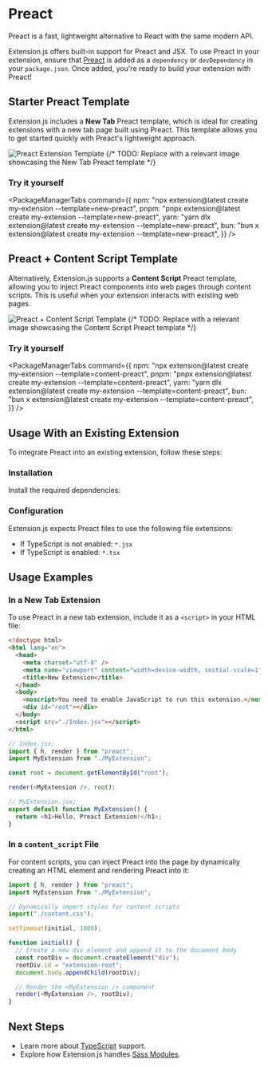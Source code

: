 
<AvatarImage icon="preact" />

# Preact

Preact is a fast, lightweight alternative to React with the same modern API.

Extension.js offers built-in support for Preact and JSX. To use Preact in your extension, ensure that [Preact](#) is added as a `dependency` or `devDependency` in your `package.json`. Once added, you're ready to build your extension with Preact!

## Starter Preact Template

Extension.js includes a **New Tab** Preact template, which is ideal for creating extensions with a new tab page built using Preact. This template allows you to get started quickly with Preact's lightweight approach.

![Preact Extension Template](https://placehold.co/600x400)
{/* TODO: Replace with a relevant image showcasing the New Tab Preact template */}

### Try it yourself

<PackageManagerTabs
  command={{
    npm: "npx extension@latest create my-extension --template=new-preact",
    pnpm: "pnpx extension@latest create my-extension --template=new-preact",
    yarn: "yarn dlx extension@latest create my-extension --template=new-preact",
    bun: "bun x extension@latest create my-extension --template=new-preact",
  }}
/>

## Preact + Content Script Template

Alternatively, Extension.js supports a **Content Script** Preact template, allowing you to inject Preact components into web pages through content scripts. This is useful when your extension interacts with existing web pages.

![Preact + Content Script Template](https://placehold.co/600x400)
{/* TODO: Replace with a relevant image showcasing the Content Script Preact template */}

### Try it yourself

<PackageManagerTabs
  command={{
    npm: "npx extension@latest create my-extension --template=content-preact",
    pnpm: "pnpx extension@latest create my-extension --template=content-preact",
    yarn: "yarn dlx extension@latest create my-extension --template=content-preact",
    bun: "bun x extension@latest create my-extension --template=content-preact",
  }}
/>

## Usage With an Existing Extension

To integrate Preact into an existing extension, follow these steps:

### Installation

Install the required dependencies:

<PackageManagerTabs command="install preact preact/hooks @types/preact --save-dev" />

### Configuration

Extension.js expects Preact files to use the following file extensions:

- If TypeScript is not enabled: `*.jsx`
- If TypeScript is enabled: `*.tsx`

## Usage Examples

### In a New Tab Extension

To use Preact in a new tab extension, include it as a `<script>` in your HTML file:

```html
<!doctype html>
<html lang="en">
  <head>
    <meta charset="utf-8" />
    <meta name="viewport" content="width=device-width, initial-scale=1" />
    <title>New Extension</title>
  </head>
  <body>
    <noscript>You need to enable JavaScript to run this extension.</noscript>
    <div id="root"></div>
  </body>
  <script src="./Index.jsx"></script>
</html>
```

```js
// Index.jsx;
import { h, render } from "preact";
import MyExtension from "./MyExtension";

const root = document.getElementById("root");

render(<MyExtension />, root);
```

```js
// MyExtension.jsx;
export default function MyExtension() {
  return <h1>Hello, Preact Extension!</h1>;
}
```

### In a `content_script` File

For content scripts, you can inject Preact into the page by dynamically creating an HTML element and rendering Preact into it:

```js
import { h, render } from "preact";
import MyExtension from "./MyExtension";

// Dynamically import styles for content scripts
import("./content.css");

setTimeout(initial, 1000);

function initial() {
  // Create a new div element and append it to the document body
  const rootDiv = document.createElement("div");
  rootDiv.id = "extension-root";
  document.body.appendChild(rootDiv);

  // Render the <MyExtension /> component
  render(<MyExtension />, rootDiv);
}
```

## Next Steps

- Learn more about [TypeScript](./typescript) support.
- Explore how Extension.js handles [Sass Modules](./sass).
